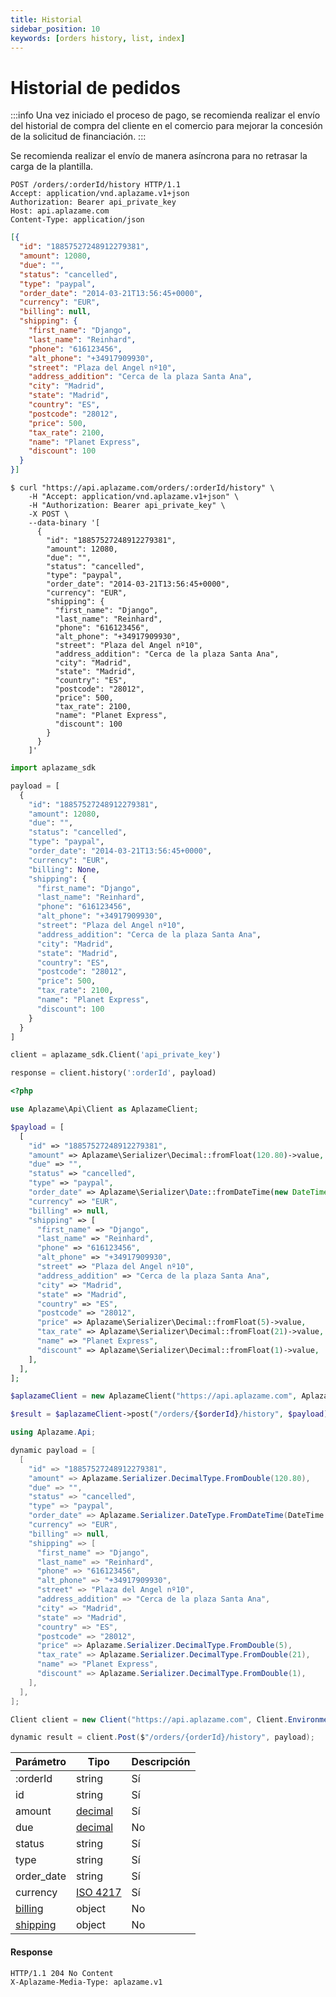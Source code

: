 ```yaml
---
title: Historial
sidebar_position: 10
keywords: [orders history, list, index]
---
```


# Historial de pedidos

:::info
Una vez iniciado el proceso de pago, se recomienda realizar el envío del historial de compra del cliente en el comercio para mejorar la concesión de la solicitud de financiación.
:::

Se recomienda realizar el envío de manera asíncrona para no retrasar la carga de la plantilla.

<Tabs>
  <TabItem value="http" label="http">

```http
POST /orders/:orderId/history HTTP/1.1
Accept: application/vnd.aplazame.v1+json
Authorization: Bearer api_private_key
Host: api.aplazame.com
Content-Type: application/json
```
```json
[{
  "id": "18857527248912279381",
  "amount": 12080,
  "due": "",
  "status": "cancelled",
  "type": "paypal",
  "order_date": "2014-03-21T13:56:45+0000",
  "currency": "EUR",
  "billing": null,
  "shipping": {
    "first_name": "Django",
    "last_name": "Reinhard",
    "phone": "616123456",
    "alt_phone": "+34917909930",
    "street": "Plaza del Angel nº10",
    "address_addition": "Cerca de la plaza Santa Ana",
    "city": "Madrid",
    "state": "Madrid",
    "country": "ES",
    "postcode": "28012",
    "price": 500,
    "tax_rate": 2100,
    "name": "Planet Express",
    "discount": 100
  }
}]
```
  </TabItem>
  <TabItem value="shell" label="shell">

```shell
$ curl "https://api.aplazame.com/orders/:orderId/history" \
    -H "Accept: application/vnd.aplazame.v1+json" \
    -H "Authorization: Bearer api_private_key" \
    -X POST \
    --data-binary '[
      {
        "id": "18857527248912279381",
        "amount": 12080,
        "due": "",
        "status": "cancelled",
        "type": "paypal",
        "order_date": "2014-03-21T13:56:45+0000",
        "currency": "EUR",
        "shipping": {
          "first_name": "Django",
          "last_name": "Reinhard",
          "phone": "616123456",
          "alt_phone": "+34917909930",
          "street": "Plaza del Angel nº10",
          "address_addition": "Cerca de la plaza Santa Ana",
          "city": "Madrid",
          "state": "Madrid",
          "country": "ES",
          "postcode": "28012",
          "price": 500,
          "tax_rate": 2100,
          "name": "Planet Express",
          "discount": 100
        }
      }
    ]'
```
  </TabItem>
  <TabItem value="python" label="python">

```python
import aplazame_sdk

payload = [
  {
    "id": "18857527248912279381",
    "amount": 12080,
    "due": "",
    "status": "cancelled",
    "type": "paypal",
    "order_date": "2014-03-21T13:56:45+0000",
    "currency": "EUR",
    "billing": None,
    "shipping": {
      "first_name": "Django",
      "last_name": "Reinhard",
      "phone": "616123456",
      "alt_phone": "+34917909930",
      "street": "Plaza del Angel nº10",
      "address_addition": "Cerca de la plaza Santa Ana",
      "city": "Madrid",
      "state": "Madrid",
      "country": "ES",
      "postcode": "28012",
      "price": 500,
      "tax_rate": 2100,
      "name": "Planet Express",
      "discount": 100
    }
  }
]

client = aplazame_sdk.Client('api_private_key')

response = client.history(':orderId', payload)
```
  </TabItem>
  <TabItem value="php" label="php">

```php
<?php

use Aplazame\Api\Client as AplazameClient;

$payload = [
  [
    "id" => "18857527248912279381",
    "amount" => Aplazame\Serializer\Decimal::fromFloat(120.80)->value,
    "due" => "",
    "status" => "cancelled",
    "type" => "paypal",
    "order_date" => Aplazame\Serializer\Date::fromDateTime(new DateTime("2014-03-21 13:56:45"))->value,
    "currency" => "EUR",
    "billing" => null,
    "shipping" => [
      "first_name" => "Django",
      "last_name" => "Reinhard",
      "phone" => "616123456",
      "alt_phone" => "+34917909930",
      "street" => "Plaza del Angel nº10",
      "address_addition" => "Cerca de la plaza Santa Ana",
      "city" => "Madrid",
      "state" => "Madrid",
      "country" => "ES",
      "postcode" => "28012",
      "price" => Aplazame\Serializer\Decimal::fromFloat(5)->value,
      "tax_rate" => Aplazame\Serializer\Decimal::fromFloat(21)->value,
      "name" => "Planet Express",
      "discount" => Aplazame\Serializer\Decimal::fromFloat(1)->value,
    ],
  ],
];

$aplazameClient = new AplazameClient("https://api.aplazame.com", AplazameClient::ENVIRONMENT_PRODUCTION, " api_private_key");

$result = $aplazameClient->post("/orders/{$orderId}/history", $payload);
```
  </TabItem>
  <TabItem value="c" label="C#">

```csharp
using Aplazame.Api;

dynamic payload = [
  [
    "id" => "18857527248912279381",
    "amount" => Aplazame.Serializer.DecimalType.FromDouble(120.80),
    "due" => "",
    "status" => "cancelled",
    "type" => "paypal",
    "order_date" => Aplazame.Serializer.DateType.FromDateTime(DateTime.Parse("2014-03-21 13:56:45")),
    "currency" => "EUR",
    "billing" => null,
    "shipping" => [
      "first_name" => "Django",
      "last_name" => "Reinhard",
      "phone" => "616123456",
      "alt_phone" => "+34917909930",
      "street" => "Plaza del Angel nº10",
      "address_addition" => "Cerca de la plaza Santa Ana",
      "city" => "Madrid",
      "state" => "Madrid",
      "country" => "ES",
      "postcode" => "28012",
      "price" => Aplazame.Serializer.DecimalType.FromDouble(5),
      "tax_rate" => Aplazame.Serializer.DecimalType.FromDouble(21),
      "name" => "Planet Express",
      "discount" => Aplazame.Serializer.DecimalType.FromDouble(1),
    ],
  ],
];

Client client = new Client("https://api.aplazame.com", Client.EnvironmentProduction, " api_private_key");

dynamic result = client.Post($"/orders/{orderId}/history", payload);
```
  </TabItem>
</Tabs>

|<t id="table.parameter">Parámetro</t> | <t id="table.type">Tipo</t> | <t id="table.description">Descripción</t>|
|---------|---------|---------|
:orderId | string | <t id="docs.yes">Sí</t> | `id` del pedido
id | string | <t id="docs.yes">Sí</t> | `id` del pedido
amount | [decimal](../api-reference/#decimals) | <t id="docs.yes">Sí</t> | Importe del pedido
due | [decimal](../api-reference/#decimals) | No | Importe total del pedido
status | string | <t id="docs.yes">Sí</t> | Estado del pedido; Las opciones son `pending`, `cancelled`, `processing` y `complete`
type | string | <t id="docs.yes">Sí</t> | Tipo de pedido
order_date | string | <t id="docs.yes">Sí</t> | Fecha del pedido
currency | [ISO 4217](https://es.wikipedia.org/wiki/ISO_4217) | <t id="docs.yes">Sí</t> | Código de la moneda del pedido
[billing](../checkout-creation/#billing) | object | No | Dirección de facturación.
[shipping](../checkout-creation/#shipping) | object | No | Información de envío.

#### Response

```http
HTTP/1.1 204 No Content
X-Aplazame-Media-Type: aplazame.v1
```
